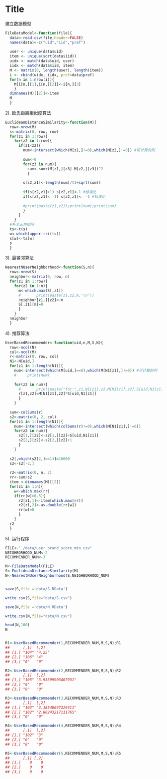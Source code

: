Title
========================================================

建立数据模型

```r

FileDataModel<-function(file){
  data<-read.csv(file,header=FALSE)
  names(data)<-c("uid","iid","pref")
  
  user <- unique(data$uid)
  item <- unique(sort(data$iid))
  uidx <- match(data$uid, user)
  iidx <- match(data$iid, item)
  M <- matrix(0, length(user), length(item))
  i <- cbind(uidx, iidx, pref=data$pref)
  for(n in 1:nrow(i)){
    M[i[n,][1],i[n,][2]]<-i[n,][3]
    }
  dimnames(M)[[2]]<-item
  M
  }
```
2). 欧氏距离相似度算法
```r
EuclideanDistanceSimilarity<-function(M){
  row<-nrow(M)
  s<-matrix(0, row, row)
  for(z1 in 1:row){
    for(z2 in 1:row){
      if(z1<z2){
        num<-intersect(which(M[z1,]!=0),which(M[z2,]!=0)) #可计算的列
        
        sum<-0
        for(z3 in num){
          sum<-sum+(M[z1,][z3]-M[z2,][z3])^2
          }
        
        s[z2,z1]<-length(num)/(1+sqrt(sum))
        
        if(s[z2,z1]>1) s[z2,z1]<-1 #标准化
        if(s[z2,z1]< -1) s[z2,z1]<- -1 #标准化
        
        #print(paste(z1,z2));print(num);print(sum)
        }
      }
    }
  #补全三角矩阵
  ts<-t(s)
  w<-which(upper.tri(ts))
  s[w]<-ts[w]
  s
  }
```


3). 最紧邻算法

```r
NearestNUserNeighborhood<-function(S,n){
  row<-nrow(S)
  neighbor<-matrix(0, row, n)
  for(z1 in 1:row){
    for(z2 in 1:n){
      m<-which.max(S[,z1])
      #       print(paste(z1,z2,m,'\n'))
      neighbor[z1,][z2]<-m
      S[,z1][m]=0
      }
    }
  neighbor
  }
```
4). 推荐算法
```r
UserBasedRecommender<-function(uid,n,M,S,N){
  row<-ncol(N)
  col<-ncol(M)
  r<-matrix(0, row, col)
  N1<-N[uid,]
  for(z1 in 1:length(N1)){
    num<-intersect(which(M[uid,]==0),which(M[N1[z1],]!=0)) #可计算的列
    #     print(num)
    
    for(z2 in num){
      #       print(paste("for:",z1,N1[z1],z2,M[N1[z1],z2],S[uid,N1[z1]]))
      r[z1,z2]=M[N1[z1],z2]*S[uid,N1[z1]]
      }
    }
  
  sum<-colSums(r)
  s2<-matrix(0, 2, col)
  for(z1 in 1:length(N1)){
    num<-intersect(which(colSums(r)!=0),which(M[N1[z1],]!=0))
    for(z2 in num){
      s2[1,][z2]<-s2[1,][z2]+S[uid,N1[z1]]
      s2[2,][z2]<-s2[2,][z2]+1
      }
    }
  
  s2[,which(s2[2,]==1)]=10000
  s2<-s2[-2,]
  
  r2<-matrix(0, n, 2)
  rr<-sum/s2
  item <-dimnames(M)[[2]]
  for(z1 in 1:n){
    w<-which.max(rr)
    if(rr[w]>0.5){
      r2[z1,1]<-item[which.max(rr)]
      r2[z1,2]<-as.double(rr[w])
      rr[w]=0
      }
    }
  r2
  }
```
5). 运行程序
```r
FILE<-"./data/user_brand_score_min.csv"
NEIGHBORHOOD_NUM<-2
RECOMMENDER_NUM<-3

M<-FileDataModel(FILE)
S<-EuclideanDistanceSimilarity(M)
N<-NearestNUserNeighborhood(S,NEIGHBORHOOD_NUM)


save(S,file ='data/S.RData')

write.csv(S,file="data/S.csv")

save(N,file ='data/N.RData')

write.csv(N,file="data/N.csv")

head(N,100)
N


R1<-UserBasedRecommender(1,RECOMMENDER_NUM,M,S,N);R1
##      [,1]  [,2]  
## [1,] "104" "4.25"
## [2,] "106" "4"   
## [3,] "0"   "0" 

R2<-UserBasedRecommender(2,RECOMMENDER_NUM,M,S,N);R2
##      [,1]  [,2]
## [1,] "105" "3.95699903407931"
## [2,] "0"   "0"
## [3,] "0"   "0"

R3<-UserBasedRecommender(3,RECOMMENDER_NUM,M,S,N);R3
##      [,1]  [,2]
## [1,] "103" "3.18540697329411"
## [2,] "102" "2.80243217111765"
## [3,] "0"   "0"

R4<-UserBasedRecommender(4,RECOMMENDER_NUM,M,S,N);R4
##      [,1]  [,2]
## [1,] "102" "3" 
## [2,] "0"   "0" 
## [3,] "0"   "0"

R5<-UserBasedRecommender(5,RECOMMENDER_NUM,M,S,N);R5
##      [,1] [,2]
## [1,]    0    0
## [2,]    0    0
## [3,]    0    0
```